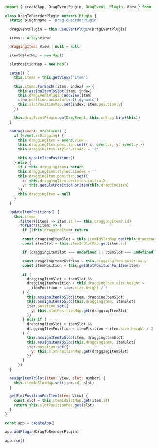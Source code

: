 ```js
  import { createApp, DragEventPlugin, DragEvent, Plugin, View } from 'veloxi'

  class DragToReorderPlugin extends Plugin {
    static pluginName = 'DragToReorderPlugin'

    dragEventPlugin = this.useEventPlugin(DragEventPlugin)

    items!: Array<View>

    draggingItem: View | null = null

    itemIdSlotMap = new Map()

    slotPositionMap = new Map()

    setup() {
      this.items = this.getViews('item')

      this.items.forEach((item, index) => {
        this.assignItemToSlot(item, index)
        this.dragEventPlugin.addView(item)
        item.position.animator.set('dynamic')
        this.slotPositionMap.set(index, item.position.y)
      })

      this.dragEventPlugin.on(DragEvent, this.onDrag.bind(this))
    }

    onDrag(event: DragEvent) {
      if (event.isDragging) {
        this.draggingItem = event.view
        this.draggingItem.position.set({ x: event.x, y: event.y })
        this.draggingItem.styles.zIndex = '2'

        this.updateItemPositions()
      } else {
        if (!this.draggingItem) return
        this.draggingItem.styles.zIndex = ''
        this.draggingItem.position.set({
          x: this.draggingItem.position.initialX,
          y: this.getSlotPositionForItem(this.draggingItem)
        })
        this.draggingItem = null
      }
    }

    updateItemPositions() {
      this.items
        .filter((item) => item.id !== this.draggingItem?.id)
        .forEach((item) => {
          if (!this.draggingItem) return

          const draggingItemSlot = this.itemIdSlotMap.get(this.draggingItem.id)
          const itemSlot = this.itemIdSlotMap.get(item.id)

          if (draggingItemSlot === undefined || itemSlot === undefined) return

          const draggingItemPosition = this.draggingItem.position.y
          const itemPosition = this.getSlotPositionForItem(item)

          if (
            draggingItemSlot < itemSlot &&
            draggingItemPosition + this.draggingItem.size.height >
              itemPosition + item.size.height / 2
          ) {
            this.assignItemToSlot(item, draggingItemSlot)
            this.assignItemToSlot(this.draggingItem, itemSlot)
            item.position.set({
              y: this.slotPositionMap.get(draggingItemSlot)
            })
          } else if (
            draggingItemSlot > itemSlot &&
            draggingItemPosition < itemPosition + item.size.height / 2
          ) {
            this.assignItemToSlot(item, draggingItemSlot)
            this.assignItemToSlot(this.draggingItem, itemSlot)
            item.position.set({
              y: this.slotPositionMap.get(draggingItemSlot)
            })
          }
        })
    }

    assignItemToSlot(item: View, slot: number) {
      this.itemIdSlotMap.set(item.id, slot)
    }

    getSlotPositionForItem(item: View) {
      const slot = this.itemIdSlotMap.get(item.id)
      return this.slotPositionMap.get(slot)
    }
  }

  const app = createApp()

  app.addPlugin(DragToReorderPlugin)

  app.run()
```
